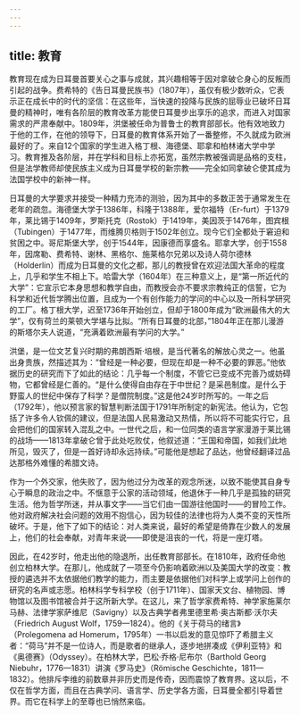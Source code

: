 ```yaml
---
---
---
```

title: 教育
---




教育现在成为日耳曼首要关心之事与成就，其兴趣相等于因对拿破仑身心的反叛而引起的战争。费希特的《告日耳曼民族书》（1807年），虽仅有极少数听众，它表示正在成长中的时代的坚信：在这些年，当快速的投降与民族的屈辱业已破坏日耳曼的精神时，唯有各阶层的教育改革方能使日耳曼步出享乐的追求，而进入对国家需求的严肃奉献中。1809年，洪堡被任命为普鲁士的教育部部长。他有效地致力于他的工作，在他的领导下，日耳曼的教育体系开始了一番整修，不久就成为欧洲最好的了。来自12个国家的学生进入格丁根、海德堡、耶拿和柏林诸大学中学习。教育推及各阶层，并在学科和目标上亦拓宽，虽然宗教被强调是品格的支柱，但是法学教师却使民族主义成为日耳曼学校的新宗教——完全如同拿破仑使其成为法国学校中的新神一样。

日耳曼的大学要求并接受一种精力充沛的测验，因为其中的多数正苦于通常发生在老年的疏忽。海德堡大学于1386年，科隆于1388年，爱尔福特（Er-furt）于1379年，莱比锡于1409年，罗斯托克（Rostok）于1419年，美因茨于1476年，图宾根（Tubingen）于1477年，而维腾贝格则于1502年创立。现今它们全都处于窘迫和贫困之中。哥尼斯堡大学，创于1544年，因康德而享盛名。耶拿大学，创于1558年，因席勒、费希特、谢林、黑格尔、施莱格尔兄弟以及诗人荷尔德林（Holderlin）而成为日耳曼的文化之都，那儿的教授曾在欢迎法国大革命的程度上，几乎和学生不相上下。哈雷大学（1604年）在三种意义上，是“第一所近代的大学”：它宣示它本身思想和教学自由，而教授会亦不要求宗教纯正的信誓，它为科学和近代哲学腾出位置，且成为一个有创作能力的学问的中心以及一所科学研究的工厂。格丁根大学，迟至1736年开始创立，但却于1800年成为“欧洲最伟大的大学”，仅有荷兰的莱顿大学堪与比拟。“所有日耳曼的北部，”1804年正在那儿漫游的斯塔尔夫人说道，“充满着欧洲最有学问的大学。”

洪堡，是一位文艺复兴时期的弗朗西斯·培根，是当代著名的解放心灵之一。他虽出身贵族，然描述其为：“曾经是一种必要，但现在却是一种不必要的罪恶。”他依据历史的研究而下了如此的结论：几乎每一个制度，不管它已变成不完善乃或妨碍物，它都曾经是仁善的。“是什么使得自由存在于中世纪？是采邑制度。是什么于野蛮人的世纪中保存了科学？是僧院制度。”这是他24岁时所写的。一年之后（1792年），他以预言家的智慧判断法国于1791年所制定的新宪法。他认为，它包括了许多令人钦佩的建议，但是法国人民易激动又热情，所以将不可能实行它，且会把他们的国家转入混乱之中。一世代之后，和一位同类的语言学家漫游于莱比锡的战场——1813年拿破仑曾于此处吃败仗，他叙述道：“王国和帝国，如我们此地所见，毁灭了，但是一首好诗却永远持续。”可能他是想起了品达，他曾经翻译过品达那格外难懂的希腊文诗。

作为一个外交家，他失败了，因为他过分为改革的观念所迷，以致不能使其自身专心于瞬息的政治之中。不惬意于公家的活动领域，他退休于一种几乎是孤独的研究生活。他为哲学所迷，并从事文字——当它们由一国游往他国时——的冒险工作。他对政府解决社会问题的效用不抱信心，因为较佳的法律也将为人类不变的天性所破坏。于是，他下了如下的结论：对人类来说，最好的希望是倚靠在少数人的发展上，他们的社会奉献，对青年来说——即使是沮丧的一代，将是一座灯塔。

因此，在42岁时，他走出他的隐退所，出任教育部部长。在1810年，政府任命他创立柏林大学。在那儿，他成就了一项至今仍影响着欧洲以及美国大学的改变：教授的遴选并不太依据他们教学的能力，而主要是依据他们对科学上或学问上创作的研究的名声或志愿。柏林科学专科学校（创于1711年）、国家天文台、植物园、博物馆以及图书馆被合并于这所新大学。在这儿，来了哲学家费希特、神学家施莱尔马赫、法律学家萨维尼（Savigny）以及古典学者弗里德里希·奥古斯都·沃尔夫（Friedrich August Wolf，1759—1824）。他的《关于荷马的绪言》（Prolegomena ad Homerum，1795年）一书以启发的意见惊吓了希腊主义者：“荷马”并不是一位诗人，而是歌者的继承人，逐步地拼凑成《伊利亚特》和《奥德赛》（Odyssey）。在柏林大学，巴松·乔格·尼布尔（Barthold Georg Niebuhr，1776—1831）讲演《罗马史》（Römische Geschichte，1811—1832）。他排斥李维的前数章并非历史而是传奇，因而震惊了教育界。这以后，不仅在哲学方面，而且在古典学问、语言学、历史学各方面，日耳曼全都引导着世界。而它在科学上的至尊也已悄然来临。